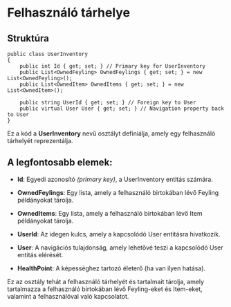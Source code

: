 # Felhasználó tárhelye

## Struktúra

```
public class UserInventory
{
    public int Id { get; set; } // Primary key for UserInventory
    public List<OwnedFeyling> OwnedFeylings { get; set; } = new List<OwnedFeyling>();
    public List<OwnedItem> OwnedItems { get; set; } = new List<OwnedItem>();

    public string UserId { get; set; } // Foreign key to User
    public virtual User User { get; set; } // Navigation property back to User
}
```
Ez a kód a **UserInventory** nevű osztályt definiálja, amely egy felhasználó tárhelyét reprezentálja.


## A legfontosabb elemek:

- **Id**: Egyedi azonosító *(primary key)*, a UserInventory entitás számára.

- **OwnedFeylings**: Egy lista, amely a felhasználó birtokában lévő Feyling példányokat tárolja.

- **OwnedItems**: Egy lista, amely a felhasználó birtokában lévő Item példányokat tárolja.

- **UserId**: Az idegen kulcs, amely a kapcsolódó User entitásra hivatkozik.

- **User**: A navigációs tulajdonság, amely lehetővé teszi a kapcsolódó User entitás elérését.

- **HealthPoint**: A képességhez tartozó életerő (ha van ilyen hatása).

Ez az osztály tehát a felhasználó tárhelyét és tartalmait tárolja, amely tartalmazza a felhasználó birtokában lévő Feyling-eket és Item-eket, valamint a felhasználóval való kapcsolatot.